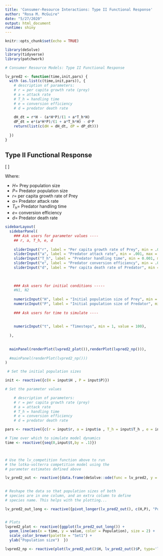 ```yaml
---
title: 'Consumer-Resource Interactions: Type II Functional Response'
author: "Rosa M. McGuire"
date: "5/27/2020"
output: html_document
runtime: shiny
---
```


```r
knitr::opts_chunk$set(echo = TRUE)
```


```r
library(deSolve)
library(tidyverse)
library(patchwork)

# Consumer Resource Models: Type II Functional Response

lv_pred2 <- function(time,init,pars) {
  with (as.list(c(time,init,pars)), {
    # description of parameters:
    # r = per capita growth rate (prey)
    # a = attack rate 
    # T_h = handling time
    # e = conversion efficiency
    # d = predator death rate 
    
    dH_dt = r*H - (a*H*P)/(1 + a*T_h*H)
    dP_dt = e*(a*H*P)/(1 + a*T_h*H) - d*P
    return(list(c(dH = dH_dt, dP = dP_dt)))
  
  })
}

```

## Type II Functional Response  

\[
\begin{eqnarray}
\frac{dH}{dt} = rH - \frac{aH}{1+aT_hH} P\\
\\
\frac{dP}{dt} = eP \frac{aH}{1+aT_hH} - dP
\end{eqnarray}
\]

Where:

* $H =$ Prey population size
* $P =$ Predator population size
* $r =$ per capita growth rate of Prey
* $a =$ Predator attack rate
* $T_h =$ Predator handling time
* $e =$ conversion efficiency
* $d =$ Predator death rate  

```r
sidebarLayout(
  sidebarPanel(
    ### Ask users for parameter values ----
    ## r, a, T_h, e, d
    
    sliderInput("r", label = "Per capita growth rate of Prey", min = .0001, max = 1.0, value = .5),
    sliderInput("a", label = "Predator attack rate", min = .001, max = 1.0, value = .1),
    sliderInput("T_h", label = "Predator handling time", min = 0.001, max = 1.0, value = 0.2),
    sliderInput("e", label = "Predator conversion efficiency", min = .001, max = 1.0, value = 1),
    sliderInput("d", label = "Per capita death rate of Predator", min = .0001, max = 1.0, value = .3),
    
    
      
    ### Ask users for initial conditions -----
    #N1, N2
    
    numericInput("H", label = "Initial population size of Prey", min = 1, value = 10),
    numericInput("P", label = "Initial population size of Predator", min = 1, value = 10),
    
    ### Ask users for time to simulate ----
    
    
    numericInput("t", label = "Timesteps", min = 1, value = 100),
    
  ),  
  
 
  mainPanel(renderPlot(lvpred2_plot()),renderPlot(lvpred2_np())),
  
  #mainPanel(renderPlot(lvpred2_np()))
)

 # Set the initial population sizes

init <- reactive({c(H = input$H , P = input$P)})

# Set the parameter values

    # description of parameters:
    # r = per capita growth rate (prey)
    # a = attack rate 
    # T_h = handling time
    # e = conversion efficiency
    # d = predator death rate 

pars <- reactive({c(r = input$r, a = input$a , T_h = input$T_h , e = input$e , d = input$d )})

# Time over which to simulate model dynamics
time <- reactive({seq(0,input$t,by = .1)})



# Use the lv_competition function above to run 
# the lotka-volterra competition model using the 
# parameter estimates defined above

lv_pred2_out <- reactive({data.frame(deSolve::ode(func = lv_pred2, y = init(), parms = pars(), times = time()))})
  

# Reshape the data so that population sizes of both 
# species are in one column, and an extra column to define
# species name. This helps with the plotting...

lv_pred2_out_long <- reactive({pivot_longer(lv_pred2_out(), c(H,P), "Population")})


# Plots
lvpred2_plot <- reactive({ggplot(lv_pred2_out_long()) + 
  geom_line(aes(x = time, y = value, color = Population), size = 2) + 
  scale_color_brewer(palette = "Set1") +
  ylab("Population size")  })

lvpred2_np <- reactive(plot(lv_pred2_out()$H, lv_pred2_out()$P, type='l',xlab="Number of Prey",ylab="Number of Predators"))


   
```

